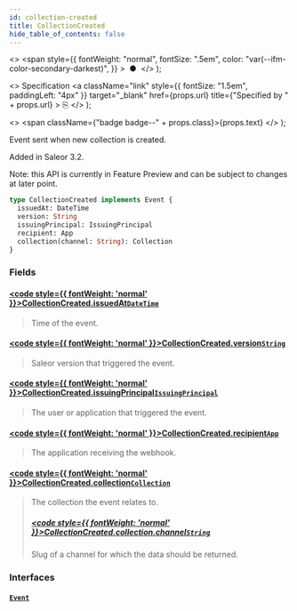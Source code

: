 ```yaml
---
id: collection-created
title: CollectionCreated
hide_table_of_contents: false
---
```


  <>
    <span
      style={{
        fontWeight: "normal",
        fontSize: ".5em",
        color: "var(--ifm-color-secondary-darkest)",
      }}
    >
      &nbsp;●&nbsp;
    </span>
  </>
);

  <>
    Specification
    <a
      className="link"
      style={{ fontSize: "1.5em", paddingLeft: "4px" }}
      target="\_blank"
      href={props.url}
      title={"Specified by " + props.url}
    >
      ⎘
    </a>
  </>
);

  <>
    <span className={"badge badge--" + props.class}>{props.text}</span>
  </>
);

Event sent when new collection is created.

Added in Saleor 3.2.

Note: this API is currently in Feature Preview and can be subject to changes at later point.

```graphql
type CollectionCreated implements Event {
  issuedAt: DateTime
  version: String
  issuingPrincipal: IssuingPrincipal
  recipient: App
  collection(channel: String): Collection
}
```

### Fields

#### [<code style={{ fontWeight: 'normal' }}>CollectionCreated.<b>issuedAt</b></code>](#)<Bullet />[`DateTime`](../../../storefront/miscellaneous/scalars/date-time) <Badge class="secondary" text="scalar"/>

> Time of the event.

#### [<code style={{ fontWeight: 'normal' }}>CollectionCreated.<b>version</b></code>](#)<Bullet />[`String`](../../../storefront/miscellaneous/scalars/string) <Badge class="secondary" text="scalar"/>

> Saleor version that triggered the event.

#### [<code style={{ fontWeight: 'normal' }}>CollectionCreated.<b>issuingPrincipal</b></code>](#)<Bullet />[`IssuingPrincipal`](../../../storefront/miscellaneous/unions/issuing-principal) <Badge class="secondary" text="union"/>

> The user or application that triggered the event.

#### [<code style={{ fontWeight: 'normal' }}>CollectionCreated.<b>recipient</b></code>](#)<Bullet />[`App`](../../../storefront/apps/objects/app) <Badge class="secondary" text="object"/>

> The application receiving the webhook.

#### [<code style={{ fontWeight: 'normal' }}>CollectionCreated.<b>collection</b></code>](#)<Bullet />[`Collection`](../../../storefront/products/objects/collection) <Badge class="secondary" text="object"/>

> The collection the event relates to.
>
> ##### [<code style={{ fontWeight: 'normal' }}>CollectionCreated.collection.<b>channel</b></code>](#)<Bullet />[`String`](../../../storefront/miscellaneous/scalars/string) <Badge class="secondary" text="scalar"/>
>
> Slug of a channel for which the data should be returned.

### Interfaces

#### [`Event`](../../../storefront/miscellaneous/interfaces/event) <Badge class="secondary" text="interface"/>

>
